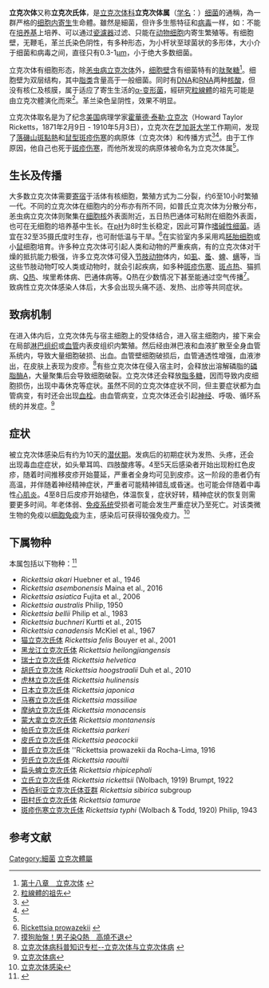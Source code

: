 {{Autotaxobox
| taxon=Rickettsia
| image =Rickettsia rickettsii.jpg
| image_caption =圖中細胞內的寄生物即立式立克次体
| type_species_authority = da Rocha-Lima 1916
| subdivision =
*[[貓立克次體|貓立克次體]] ''R. felis''
*[[普氏立克次體|普氏立克次體]] ''R. prowazekii''
*[[立氏立克次體|立氏立克次體]] ''R. rickettsii''
*[[傷寒立克次體|傷寒立克次體]] ''R. typhi''
等
| subdivision_ranks = 種
| synonyms = 
* ''Dermacentroxenus'' Wolbach, 1919
* ''Gamasoxenus'' Zhdanov, 1953
}}
'''立克次体'''又称'''立克次氏体'''，是[[立克次体科|立克次体科]]'''立克次体属'''（[[学名|学名]]：''{{lang|la|Rickettsia}}''）[[细菌|细菌]]的通稱，為一群严格的[[细胞内寄生|细胞内寄生]]生命體。雖然是細菌，但许多生態特征和[[病毒|病毒]]一样，如：不能在[[培养基|培养基]]上培养、可以通过[[瓷濾器|瓷濾器]]过滤、只能在[[动物|动物]][[细胞|细胞]]内寄生繁殖等。有细胞壁，无鞭毛，革兰氏染色阴性，有多种形态，为小杆状至球菌状的多形体，大小介于细菌和病毒之间，直径只有0.3-1[[μm|μm]]，小于绝大多数细菌。

立克次体有细胞形态，除[[恙蟲東方體|恙虫病立克次体]]外，[[细胞壁|细胞壁]]含有细菌特有的[[肽聚糖|肽聚糖]]<ref>[http://www.foodmate.net/lesson/47/18.php 第十八章　立克次体] {{webarchive|url=https://web.archive.org/web/20080612165434/http://www.foodmate.net/lesson/47/18.php |date=2008-06-12 }}</ref>。细胞壁为双层结构，其中[[脂类|脂类]]含量高于一般细菌。同时有[[DNA|DNA]]和[[RNA|RNA]]两种[[核酸|核酸]]，但没有核仁及核膜，属于适应了寄生生活的[[α-变形菌|α-变形菌]]，經研究[[粒線體|粒線體]]的祖先可能是由立克次體演化而來<ref>[http://sa.ylib.com/MagArticle.aspx?Unit=newscan&id=2652 粒線體的祖先]</ref>。革兰染色呈阴性，效果不明显。

立克次体取名是为了纪念[[美国|美国]]病理学家[[霍華德·泰勒·立克次|霍華德·泰勒·立克次]]（Howard Taylor Ricketts，1871年2月9日 - 1910年5月3日），立克次在[[芝加哥大学|芝加哥大学]]工作期间，发现了[[落磯山斑點熱|落磯山斑點熱]]和[[鼠型斑疹伤寒|鼠型斑疹伤寒]]的病原体（立克次体）和传播方式<ref name=":0">{{Cite web|title=Guide to the Howard Taylor Ricketts Papers 1891-1977|url=https://www.lib.uchicago.edu/e/scrc/findingaids/view.php?eadid=ICU.SPCL.RICKETTS|accessdate=2021-02-27|work=|publisher=芝加哥大学}}</ref><ref>{{Cite journal|title=100th anniversary of the death of Ricketts: Howard Taylor Ricketts (1871-1910). The namesake of the Rickettsiaceae family|url=https://pubmed.ncbi.nlm.nih.gov/20888424/|last=Gross|first=Dominik|last2=Schäfer|first2=Gereon|date=2011-01|journal=Microbes and Infection|issue=1|doi=10.1016/j.micinf.2010.09.008|volume=13|pages=10–13|issn=1769-714X|pmid=20888424}}</ref>。由于工作原因，他自己也死于[[斑疹伤寒|斑疹伤寒]]，而他所发现的病原体被命名为立克次体属<ref name=":0" />。

==生长及传播==
大多数立克次体需要[[寄宿|寄宿]]于活体有核细胞，繁殖方式为二分裂，约6至10小时繁殖一代。不同的立克次体在细胞内的分布亦有所不同，如普氏立克次体为分散分布，恙虫病立克次体则聚集在[[细胞核|细胞核]]外表面附近，五日热巴通体可粘附在细胞外表面，也可在无细胞的培养基中生长。在[[pH|pH]]为8时生长稳定，因此可算作[[嗜碱性细菌|嗜碱性细菌]]。适宜在32至35摄氏度时生存，也可耐低温与干旱。<ref>[http://microbiology.scu.edu.tw/micro/bacteria/R1.htm  Rickettsia prowazekii] {{webarchive|url=https://web.archive.org/web/20080325111517/http://microbiology.scu.edu.tw/micro/bacteria/R1.htm |date=2008-03-25 }}</ref>在实验室内多采用鸡[[胚胎细胞|胚胎细胞]]或小[[鼠|鼠]]细胞培育。许多种立克次体可引起人类和动物的严重疾病，有的立克次体对干燥的抵抗能力极强，许多立克次体可侵入[[节肢动物|节肢动物]]体内，如[[虱|虱]]、[[蚤|蚤]]、[[蜱|蜱]]、[[螨|螨]]等，当这些节肢动物叮咬人类或动物时，就会引起疾病，如多种[[斑疹伤寒|斑疹伤寒]]、[[斑点热|斑点热]]、猫抓病、[[Q型流感|Q热]]、埃里希体病、巴通体病等。Q热在少数情况下甚至能通过空气传播<ref>[http://www.98173.com.tw/forum/Forum_Page.aspx?tid=57922 摸狗胎盤！男子染Q熱　高燒不退]{{Dead link|date=2019年11月 |bot=InternetArchiveBot |fix-attempted=yes }}</ref>。致病性立克次体感染人体后，大多会出现头痛不适、发热、出疹等共同症状。

==致病机制==
在进入体内后，立克次体先与宿主细胞上的受体结合，进入宿主细胞内，接下来会在局部[[淋巴组织|淋巴组织]]或[[血管|血管]]内表皮组织内繁殖。然后经由淋巴液和血液扩散至全身血管系统内，导致大量细胞破损、出血。血管壁细胞破损后，血管通透性增强，血液渗出，在皮肤上表现为皮疹。<ref>[http://www.icdc.cn/news_view.asp?newsid=314 立克次体病科普知识专栏--立克次体与立克次体病] {{webarchive|url=https://web.archive.org/web/20110708152001/http://www.icdc.cn/news_view.asp?newsid=314 |date=2011-07-08 }}</ref>有些立克次体在侵入宿主时，会释放出溶解磷脂的[[磷脂酶|磷脂酶]]A，大量聚集后会导致细胞破裂。立克次体还会释放[[脂多糖|脂多糖]]，因而导致内皮细胞损伤，出现中毒休克等症状。虽然不同的立克次体症状不同，但主要症状都为血管病变，有时还会出现[[血栓|血栓]]。由血管病变，立克次体还会引起[[神经|神经]]、呼吸、循环系统的并发症。<ref>[http://www.fha.org.cn:8080/jibingku/M/likecitibing.html 立克次体病]{{dead link|date=2018年1月 |bot=InternetArchiveBot |fix-attempted=yes }}</ref>

==症状==
被立克次体感染后有约为10天的[[潜伏期|潜伏期]]。发病后的初期症状为发热、头疼，还会出现毒血症症状，如头晕耳鸣、四肢酸疼等。4至5天后感染者开始出现粉红色皮疹，随着时间推移皮疹开始蔓延，严重者全身均可见到皮疹。这一阶段的患者仍有高温，并伴随着神经精神症状，严重者可能精神错乱或昏迷。也可能会伴随着中毒性[[心肌炎|心肌炎]]。4至8日后皮疹开始褪色，体温恢复，症状好转，精神症状的恢复则需要更多时间。年老体弱、[[免疫系统|免疫系统]]受损者可能会发生严重症状乃至死亡。对该类微生物的免疫以[[细胞免疫|细胞免疫]]为主，感染后可获得较强免疫力。<ref>[http://www.daifumd.com/_daifumd/blog/html/592/article_48795.html 立克次体感染]{{dead link|date=2018年1月 |bot=InternetArchiveBot |fix-attempted=yes }}</ref>

==下属物种==
本属包括以下物种：<ref>{{cite web |title=Rickettsia da Rocha-Lima, 1916 |url=https://www.gbif.org/species/3221436 |website=GBIF}}</ref>
* ''Rickettsia akari'' Huebner et al., 1946
* ''Rickettsia asembonensis'' Maina et al., 2016
* ''Rickettsia asiatica'' Fujita et al., 2006
* ''Rickettsia australis'' Philip, 1950
* ''Rickettsia bellii'' Philip et al., 1983
* ''Rickettsia buchneri'' Kurtti et al., 2015
* ''Rickettsia canadensis'' McKiel et al., 1967
* [[猫立克次氏体|猫立克次氏体]] ''Rickettsia felis'' Bouyer et al., 2001
* [[黑龙江立克次氏体|黑龙江立克次氏体]] ''Rickettsia heilongjiangensis''
* [[瑞士立克次氏体|瑞士立克次氏体]] ''Rickettsia helvetica''
* [[胡氏立克次体|胡氏立克次体]] ''Rickettsia hoogstraalii'' Duh et al., 2010
* [[虎林立克次氏体|虎林立克次氏体]] ''Rickettsia hulinensis''
* [[日本立克次氏体|日本立克次氏体]] ''Rickettsia japonica''
* [[马赛立克次氏体|马赛立克次氏体]] ''Rickettsia massiliae''
* [[摩纳立克次氏体|摩纳立克次氏体]] ''Rickettsia monacensis''
* [[蒙大拿立克次氏体|蒙大拿立克次氏体]] ''Rickettsia montanensis''
* [[帕氏立克次氏体|帕氏立克次氏体]] ''Rickettsia parkeri''
* [[皮氏立克次氏体|皮氏立克次氏体]] ''Rickettsia peacockii''
* [[普氏立克次氏体|普氏立克次氏体]] ''Rickettsia prowazekii da Rocha-Lima, 1916
* [[劳氏立克次氏体|劳氏立克次氏体]] ''Rickettsia raoultii''
* [[扁头蜱立克次氏体|扁头蜱立克次氏体]] ''Rickettsia rhipicephali''
* [[立氏立克次氏体|立氏立克次氏体]] ''Rickettsia rickettsii'' (Wolbach, 1919) Brumpt, 1922
* [[西伯利亚立克次氏体亚群|西伯利亚立克次氏体亚群]] ''Rickettsia sibirica'' subgroup
* [[田村氏立克次氏体|田村氏立克次氏体]] ''Rickettsia tamurae''
* [[斑疹伤寒立克次氏体|斑疹伤寒立克次氏体]] ''Rickettsia typhi'' (Wolbach & Todd, 1920) Philip, 1943

== 参考文献 ==
{{Reflist}}

{{reflist}}

{{血液检验项目}}

{{Authority control}}
{{Taxonbar|from=Q627992}}

[[Category:細菌|Category:細菌]]
[[Category:立克次體屬|]]